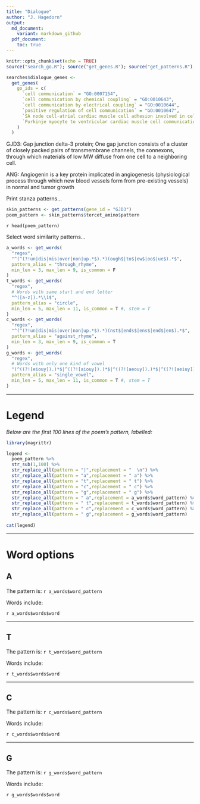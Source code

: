 ```yaml
---
title: "Dialogue"
author: "J. Hagedorn"
output: 
  md_document:
    variant: markdown_github
  pdf_document:
    toc: true
---
```


```r
knitr::opts_chunk$set(echo = TRUE)
source("search_go.R"); source("get_genes.R"); source("get_patterns.R"); source("get_words.R")
```

```r
searches$dialogue_genes <-
  get_genes(
    go_ids = c(
      `cell communication` = "GO:0007154",
      `cell communication by chemical coupling` = "GO:0010643",
      `cell communication by electrical coupling` = "GO:0010644",
      `positive regulation of cell communication` = "GO:0010647",
      `SA node cell-atrial cardiac muscle cell adhesion involved in cell communication` = "GO:0086022",
      `Purkinje myocyte to ventricular cardiac muscle cell communication` = "GO:0086068"
    )
  )
```

GJD3: Gap junction delta-3 protein; One gap junction consists of a cluster of closely packed pairs of transmembrane channels, the connexons, through which materials of low MW diffuse from one cell to a neighboring cell.
 
ANG: Angiogenin is a key protein implicated in angiogenesis (physiological process through which new blood vessels form from pre-existing vessels) in normal and tumor growth

Print stanza patterns...

```r
skin_patterns <- get_patterns(gene_id = "GJD3")
poem_pattern <- skin_patterns$tercet_amino$pattern
```

`r head(poem_pattern)`

Select word similarity patterns...
```r

a_words <- get_words(
  "regex",
  "^(^(?!un|dis|mis|over|non|up.*$).*)(ough$|to$|ew$|oo$|ue$).*$",
  pattern_alias = "through_rhyme",
  min_len = 3, max_len = 9, is_common = F
)
t_words <- get_words(
  "regex",
  # Words with same start and end letter
  "^([a-z]).*\\1$",
  pattern_alias = "circle",
  min_len = 5, max_len = 11, is_common = T #, stem = T
)
c_words <- get_words(
  "regex",
  "^(^(?!un|dis|mis|over|non|up.*$).*)(nst$|ends$|ens$|end$|en$).*$",
  pattern_alias = "against_rhyme",
  min_len = 3, max_len = 9, is_common = T
)
g_words <- get_words(
  "regex",
  # Words with only one kind of vowel 
  "(^((?![eiouy]).)*$|^((?![aiouy]).)*$|^((?![aeouy]).)*$|^((?![aeiuy]).)*$|^((?![aeioy]).)*$|^((?![aeiou]).)*$)",
  pattern_alias = "single_vowel",
  min_len = 5, max_len = 11, is_common = T #, stem = T
)

```

---

# Legend

*Below are the first 100 lines of the poem's pattern, labelled:*

```r
library(magrittr)

legend <- 
  poem_pattern %>%
  str_sub(1,100) %>%
  str_replace_all(pattern = "|",replacement = "  \n") %>%
  str_replace_all(pattern = "a",replacement = " a") %>%
  str_replace_all(pattern = "t",replacement = " t") %>%
  str_replace_all(pattern = "c",replacement = " c") %>%
  str_replace_all(pattern = "g",replacement = " g") %>%
  str_replace_all(pattern = " a",replacement = a_words$word_pattern) %>%
  str_replace_all(pattern = " t",replacement = t_words$word_pattern) %>%
  str_replace_all(pattern = " c",replacement = c_words$word_pattern) %>%
  str_replace_all(pattern = " g",replacement = g_words$word_pattern) 
  
cat(legend)
```


---

# Word options

## A

The pattern is: `r a_words$word_pattern`

Words include:

`r a_words$words$word`

---

## T

The pattern is: `r t_words$word_pattern`

Words include:

`r t_words$words$word`

---

## C

The pattern is: `r c_words$word_pattern`

Words include:

`r c_words$words$word`

---

## G

The pattern is: `r g_words$word_pattern`

Words include:

`r g_words$words$word`
